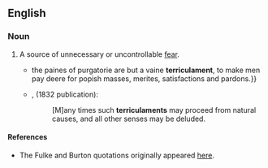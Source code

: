 ==English==

===Noun===
{{en-noun}}
# {{lb|en|obsolete}} A source of unnecessary or uncontrollable [[fear]].
#* {{quote-text|en|year=1589|author={{w|William Fulke}}|title=Confutation of the Rhemish New Testament (Annotation on Hebrews 10:31|passage={{...}}the paines of purgatorie are but a vaine '''terriculament''', to make men pay deere for popish masses, merites, satisfactions and pardons.}}
#* {{RQ:RBrtn AntmyMlncly}}, (1832 publication):
#*: [M]any times such '''terriculaments''' may proceed from natural causes, and all other senses may be deluded.

====References====
* The Fulke and Burton quotations originally appeared [http://home.comcast.net/~wwftd/ here].